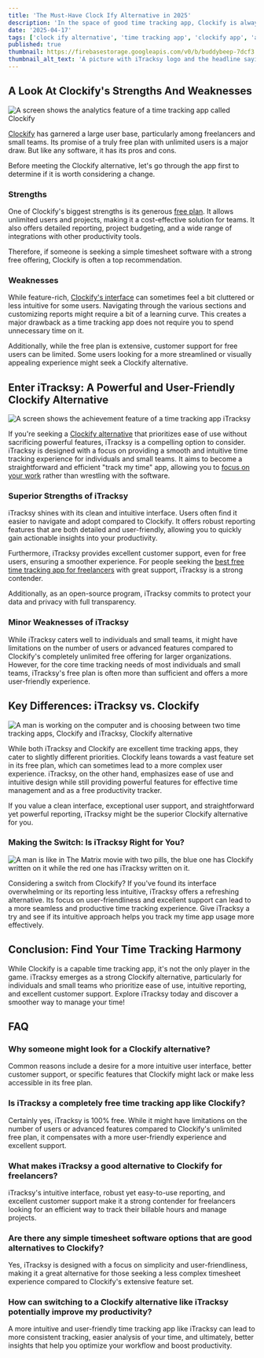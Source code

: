 ```yaml
---
title: 'The Must-Have Clock Ify Alternative in 2025'
description: 'In the space of good time tracking app, Clockify is always on the list, unarguably. Yet, for some people, Clockify is not so ideal because of the reasons that will be discussed in this article, so it raises the search for a Clock ify alternative and a must-consider option will appear below as well.'
date: '2025-04-17'
tags: ['clock ify alternative', 'time tracking app', 'clockify app', 'apps for time management']
published: true
thumbnail: https://firebasestorage.googleapis.com/v0/b/buddybeep-7dcf3.appspot.com/o/uploads%2F01d9afbb-3a4b-4b07-82c1-817cd3ab6e6a.png?alt=media&token=7e9bdf54-1132-448a-aa89-c3b805ebcb45
thumbnail_alt_text: 'A picture with iTracksy logo and the headline saying "The Must-Have Clock Ify Alternative in 2025"'
---
```


## A Look At Clockify's Strengths And Weaknesses

![A screen shows the analytics feature of a time tracking app called Clockify](https://firebasestorage.googleapis.com/v0/b/buddybeep-7dcf3.appspot.com/o/uploads%2Febc1742d-411d-4bf4-9d66-07d7d58c403c.png?alt=media\&token=c8ea2fc6-7bd1-4e93-a43f-5664a1109f9f)



[Clockify](https://clockify.me/) has garnered a large user base, particularly among freelancers and small teams. Its promise of a truly free plan with unlimited users is a major draw. But like any software, it has its pros and cons.

Before meeting the Clockify alternative, let's go through the app first to determine if it is worth considering a change.

### **Strengths**

One of Clockify's biggest strengths is its generous [free plan](https://clockify.me/pricing). It allows unlimited users and projects, making it a cost-effective solution for teams. It also offers detailed reporting, project budgeting, and a wide range of integrations with other productivity tools.

Therefore, if someone is seeking a simple timesheet software with a strong free offering, Clockify is often a top recommendation.



### **Weaknesses**

While feature-rich, [Clockify's interface](https://connecteam.com/reviews/clockify/) can sometimes feel a bit cluttered or less intuitive for some users. Navigating through the various sections and customizing reports might require a bit of a learning curve. This creates a major drawback as a time tracking app does not require you to spend unnecessary time on it.

Additionally, while the free plan is extensive, customer support for free users can be limited. Some users looking for a more streamlined or visually appealing experience might seek a Clockify alternative.

## Enter iTracksy: A Powerful and User-Friendly Clockify Alternative

![A screen shows the achievement feature of a time tracking app iTracksy](https://firebasestorage.googleapis.com/v0/b/buddybeep-7dcf3.appspot.com/o/uploads%2F7188b4bb-6266-4a59-8692-62a98254d693.png?alt=media\&token=18ffe23c-fd3d-4bae-95ae-276d90858e26)



If you're seeking a [Clockify alternative](https://www.itracksy.com/) that prioritizes ease of use without sacrificing powerful features, iTracksy is a compelling option to consider. iTracksy is designed with a focus on providing a smooth and intuitive time tracking experience for individuals and small teams. It aims to become a straightforward and efficient "track my time" app, allowing you to [focus on your work](https://www.itracksy.com/blog/top-5-reasons-why-need-time-tracking-app-on-computer) rather than wrestling with the software.

### **Superior Strengths of iTracksy**

iTracksy shines with its clean and intuitive interface. Users often find it easier to navigate and adopt compared to Clockify. It offers robust reporting features that are both detailed and user-friendly, allowing you to quickly gain actionable insights into your productivity.

Furthermore, iTracksy provides excellent customer support, even for free users, ensuring a smoother experience. For people seeking the [best free time tracking app for freelancers](https://www.itracksy.com/blog/the-essential-free-time-tracker-for-freelancers-in-2025) with great support, iTracksy is a strong contender.

Additionally, as an open-source program, iTracksy commits to protect your data and privacy with full transparency.

### **Minor Weaknesses of iTracksy**

While iTracksy caters well to individuals and small teams, it might have limitations on the number of users or advanced features compared to Clockify's completely unlimited free offering for larger organizations. However, for the core time tracking needs of most individuals and small teams, iTracksy's free plan is often more than sufficient and offers a more user-friendly experience.

## Key Differences: iTracksy vs. Clockify

![A man is working on the computer and is choosing between two time tracking apps, Clockify and iTracksy, Clockify alternative](https://firebasestorage.googleapis.com/v0/b/buddybeep-7dcf3.appspot.com/o/uploads%2Fab859357-4e4a-4c11-b115-d0db99b6e550.png?alt=media\&token=4bd1e352-a24a-4460-97b4-118632524954)



While both iTracksy and Clockify are excellent time tracking apps, they cater to slightly different priorities. Clockify leans towards a vast feature set in its free plan, which can sometimes lead to a more complex user experience. iTracksy, on the other hand, emphasizes ease of use and intuitive design while still providing powerful features for effective time management and as a free productivity tracker.

If you value a clean interface, exceptional user support, and straightforward yet powerful reporting, iTracksy might be the superior Clockify alternative for you.

### Making the Switch: Is iTracksy Right for You?

![A man is like in The Matrix movie with two pills, the blue one has Clockify written on it while the red one has iTracksy written on it.
](https://firebasestorage.googleapis.com/v0/b/buddybeep-7dcf3.appspot.com/o/uploads%2F39577fad-7cae-47fb-a023-385c6aa48275.jpeg?alt=media\&token=95f84065-8294-41ed-85b8-3f5fbeae28b4)


Considering a switch from Clockify? If you've found its interface overwhelming or its reporting less intuitive, iTracksy offers a refreshing alternative. Its focus on user-friendliness and excellent support can lead to a more seamless and productive time tracking experience. Give iTracksy a try and see if its intuitive approach helps you track my time app usage more effectively.

## Conclusion: Find Your Time Tracking Harmony

While Clockify is a capable time tracking app, it's not the only player in the game. iTracksy emerges as a strong Clockify alternative, particularly for individuals and small teams who prioritize ease of use, intuitive reporting, and excellent customer support. Explore iTracksy today and discover a smoother way to manage your time!

## FAQ

### **Why someone might look for a Clockify alternative?**

Common reasons include a desire for a more intuitive user interface, better customer support, or specific features that Clockify might lack or make less accessible in its free plan.

### **Is iTracksy a completely free time tracking app like Clockify?**

Certainly yes, iTracksy is 100% free. While it might have limitations on the number of users or advanced features compared to Clockify's unlimited free plan, it compensates with a more user-friendly experience and excellent support.

### **What makes iTracksy a good alternative to Clockify for freelancers?**

iTracksy's intuitive interface, robust yet easy-to-use reporting, and excellent customer support make it a strong contender for freelancers looking for an efficient way to track their billable hours and manage projects.

### **Are there any simple timesheet software options that are good alternatives to Clockify?**

Yes, iTracksy is designed with a focus on simplicity and user-friendliness, making it a great alternative for those seeking a less complex timesheet experience compared to Clockify's extensive feature set.

### **How can switching to a Clockify alternative like iTracksy potentially improve my productivity?**

A more intuitive and user-friendly time tracking app like iTracksy can lead to more consistent tracking, easier analysis of your time, and ultimately, better insights that help you optimize your workflow and boost productivity.
